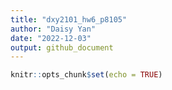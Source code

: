 ```yaml
---
title: "dxy2101_hw6_p8105"
author: "Daisy Yan"
date: "2022-12-03"
output: github_document
---
```


```r
knitr::opts_chunk$set(echo = TRUE)
```

